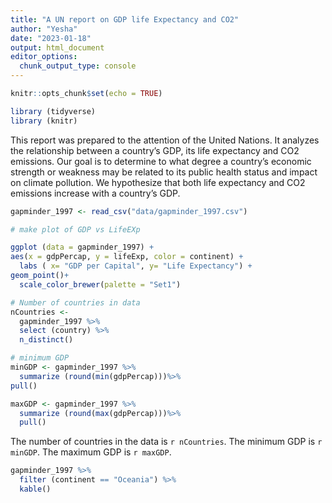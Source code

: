 ```yaml
---
title: "A UN report on GDP life Expectancy and CO2"
author: "Yesha"
date: "2023-01-18"
output: html_document
editor_options: 
  chunk_output_type: console
---
```


```r
knitr::opts_chunk$set(echo = TRUE)
```

```r
library (tidyverse)
library (knitr)

```
This report was prepared to the attention of the United Nations. It analyzes the relationship between a country's GDP, its life expectancy and CO2 emissions. Our goal is to determine to what degree a country’s economic strength or weakness may be related to its public health status and impact on climate pollution. We hypothesize that both life expectancy and CO2 emissions increase with a country's GDP.

```r
gapminder_1997 <- read_csv("data/gapminder_1997.csv")
```


```r
# make plot of GDP vs LifeEXp

ggplot (data = gapminder_1997) +
aes(x = gdpPercap, y = lifeExp, color = continent) +
  labs ( x= "GDP per Capital", y= "Life Expectancy") +
geom_point()+
  scale_color_brewer(palette = "Set1")

```
```r
# Number of countries in data
nCountries <- 
  gapminder_1997 %>%
  select (country) %>%
  n_distinct()

# minimum GDP
minGDP <- gapminder_1997 %>%
  summarize (round(min(gdpPercap)))%>%
pull()

maxGDP <- gapminder_1997 %>%
  summarize (round(max(gdpPercap)))%>%
  pull()

```
The number of countries in the data is `r nCountries`. The minimum GDP is `r minGDP`. The maximum GDP is `r maxGDP`.

```r
gapminder_1997 %>%
  filter (continent == "Oceania") %>%
  kable()

```


